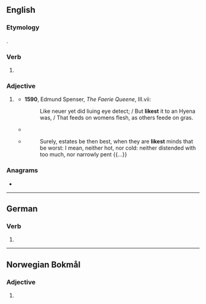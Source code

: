==English==

===Etymology===
{{suffix|en|like|est}}.

===Verb===
{{head|en|verb form}}

# {{en-archaic second-person singular of|like|lang=en}}

===Adjective===
{{head|en|superlative adjective}}

# {{lb|en|archaic}} {{en-superlative of|like}}
#* '''1590''', Edmund Spenser, ''The Faerie Queene'', III.vii:
#*: Like neuer yet did liuing eye detect; / But '''likest''' it to an Hyena was, / That feeds on womens flesh, as others feede on gras.
#* {{RQ:Milton Paradise Regained|book=2|passage=Then forthwith to him takes a chosen band, / Of spirits '''likest''' to himself in guile / To be at hand, and at his beck appear.}}
#* {{RQ:Feltham Resolves}}
#*: Surely, estates be then best, when they are '''likest''' minds that be worst: I mean, neither hot, nor cold: neither distended with too much, nor narrowly pent {{...}}

===Anagrams===
* {{anagrams|en|a=eiklst|KLites|Kleist|Litkes}}

----

==German==

===Verb===
{{head|de|verb form}}

# {{verb form of|de|liken||2|s|sub|I}}

----

==Norwegian Bokmål==

===Adjective===
{{head|nb|superlative adjective}}

# {{inflection of|nb|lik||indef|supd}}